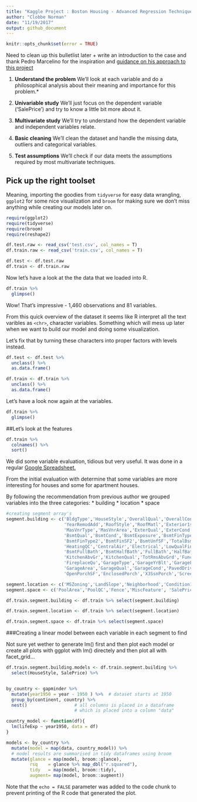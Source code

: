 ```yaml
---
title: "Kaggle Project : Boston Housing - Advanced Regression Techniques"
author: "Clobbe Norman"
date: "11/19/2017"
output: github_document
---
```


```r
knitr::opts_chunk$set(error = TRUE)
```

Need to clean up this bulletlist later + write an introduction to the case and thank Pedro Marcelino for the inspiration and [guidance on his approach to this project](https://www.kaggle.com/pmarcelino/comprehensive-data-exploration-with-python)

1. **Understand the problem**
We'll look at each variable and do a philosophical analysis about their meaning and importance for this problem.*

2. **Univariable study**
We'll just focus on the dependent variable ('SalePrice') and try to know a little bit more about it.

3. **Multivariate study**
We'll try to understand how the dependent variable and independent variables relate.

4. **Basic cleaning**
We'll clean the dataset and handle the missing data, outliers and categorical variables.

5. **Test assumptions**
We'll check if our data meets the assumptions required by most multivariate techniques.

## Pick up the right toolset

Meaning, importing the goodies from `tidyverse` for easy data wrangling, `ggplot2` for some nice visualization and `broom` for making sure we don't miss anything while creating our models later on.

```r
require(ggplot2)
require(tidyverse)
require(broom)
require(reshape2)

```

```r
df.test.raw <- read_csv('test.csv', col_names = T)
df.train.raw <- read_csv('train.csv', col_names = T)

df.test <- df.test.raw
df.train <- df.train.raw
```

Now let's have a look at the the data that we loaded into R.


```r
df.train %>% 
  glimpse()

```

Wow!
That's impressive - 1,460 observations and 81 variables.

From this quick overview of the dataset it seems like R interpret all the text varibles as `<chr>`, character variables. Something which will mess up later when we want to build our model and doing some visualization.

Let's fix that by turning these characters into proper factors with levels instead.


```r
df.test <- df.test %>% 
  unclass() %>% 
  as.data.frame()

df.train <- df.train %>% 
  unclass() %>% 
  as.data.frame()
```

Let's have a look now again at the variables.

```r
df.train %>%
  glimpse()

```



##Let's look at the features
```r
df.train %>% 
  colnames() %>% 
  sort()

```
We did some variable evaluation, tidious but very useful. It was done in a regular [Google Spreadsheet.](https://docs.google.com/spreadsheets/d/16RMnBO7TQLbaJIiphSrcFAlJq7ewtXyojskUUsE__FM/edit?usp=sharing)

From the initial evaluation with determine that some variables are more interesting for houses and some for apartment houses. 

By following the recommendation from previous author we grouped variables into the three categories:
* building
* location
* space

```r
#creating segment array's
segment.building <- c('BldgType','HouseStyle','OverallQual','OverallCond','YearBuilt',
                      'YearRemodAdd','RoofStyle','RoofMatl','Exterior1st','Exterior2nd',
                      'MasVnrType','MasVnrArea','ExterQual','ExterCond','Foundation',
                      'BsmtQual','BsmtCond','BsmtExposure','BsmtFinType1','BsmtFinSF1',
                      'BsmtFinType2','BsmtFinSF2','BsmtUnfSF','TotalBsmtSF','Heating',
                      'HeatingQC','CentralAir','Electrical','LowQualFinSF','GrLivArea',
                      'BsmtFullBath','BsmtHalfBath','FullBath','HalfBath','BedroomAbvGr',
                      'KitchenAbvGr','KitchenQual','TotRmsAbvGrd','Functional','Fireplaces',
                      'FireplaceQu','GarageType','GarageYrBlt','GarageFinish','GarageCars',
                      'GarageArea','GarageQual','GarageCond','PavedDrive','WoodDeckSF',
                      'OpenPorchSF','EnclosedPorch','X3SsnPorch','ScreenPorch','MiscVal','SalePrice')

segment.location <- c('MSZoning','LandSlope','Neighborhood','Condition1','Condition2', 'SalePrice')
segment.space <- c('PoolArea','PoolQC','Fence','MiscFeature', 'SalePrice')

```


```r
df.train.segment.building <- df.train %>% select(segment.building)

df.train.segment.location <- df.train %>% select(segment.location)

df.train.segment.space <- df.train %>% select(segment.space)
```

###Creating a linear model between each variable in each segment to find 

Not sure yet wether to generate lm() first and then plot each model or create all plots with ggplot with lm() directely and then plot all with facet_grid…

```r
df.train.segment.building.models <- df.train.segment.building %>% 
  select(HouseStyle, SalePrice) %>% 


by_country <- gapminder %>%
  mutate(year1950 = year - 1950 ) %>%  # dataset starts at 1950
  group_by(continent, country) %>%     
  nest()                  # all columns is placed in a dataframe 
                          # which is placed into a column "data"

country_model <- function(df){
  lm(lifeExp ~ year1950, data = df)
}

models <- by_country %>%
  mutate(model = map(data, country_model)) %>%
  # model results are summarised in tidy dataframes using broom
  mutate(glance = map(model, broom::glance),
         rsq    = glance %>% map_dbl("r.squared"),
         tidy   = map(model, broom::tidy),
         augment= map(model, broom::augment))

```

Note that the `echo = FALSE` parameter was added to the code chunk to prevent printing of the R code that generated the plot.
